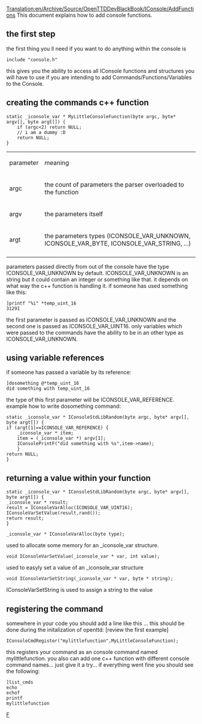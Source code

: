 [[Translation:en/Archive/Source/OpenTTDDevBlackBook/IConsole/AddFunctions]]
This document explains how to add console functions.

==the first step==
the first thing you ll need if you want to do anything within the console is
<pre>
include "console.h"
</pre>
this gives you the ability to access all IConsole functions and structures you will have to use if you are intending to add Commands/Functions/Variables to the Console.

==creating the commands c++ function==
<pre>
static _iconsole_var * MyLittleConsoleFunction(byte argc, byte* argv[], byte argt[]) {
	if (argc<2) return NULL;
	// i am a dummy :D
	return NULL;
}
</pre>
{|
| parameter || meaning
|-
| argc || the count of parameters the parser overloaded to the function
|-
| argv || the parameters itself
|-
| argt || the parameters types (ICONSOLE_VAR_UNKNOWN, ICONSOLE_VAR_BYTE, ICONSOLE_VAR_STRING, ...)
|-
|}
parameters passed directly from out of the console have the type ICONSOLE_VAR_UNKNOWN by default. ICONSOLE_VAR_UNKNOWN is an string but it could contain an integer or something like that. it depends on what way the c++ function is handling it. if someone has used something like this:
<pre>
]printf "%i" *temp_uint_16
31291
</pre>
the first parameter is passed as ICONSOLE_VAR_UNKNOWN and the second one is passed as ICONSOLE_VAR_UINT16. only variables which were passed to the commands have the ability to be in an other type as ICONSOLE_VAR_UNKNOWN.

==using variable references==
if someone has passed a variable by its reference:
<pre>
]dosomething @*temp_uint_16
did something with temp_uint_16
</pre>
the type of this first parameter will be ICONSOLE_VAR_REFERENCE.
example how to write dosomething command:
<pre>
static _iconsole_var * IConsoleStdLibRandom(byte argc, byte* argv[], byte argt[]) {
if (argt[1]==ICONSOLE_VAR_REFERENCE) {
    _iconsole_var * item;
    item = (_iconsole_var *) argv[1];
    IConsolePrintF("did something with %s",item->name);
    }
return NULL;
}
</pre>

==returning a value within your function==
<pre>
static _iconsole_var * IConsoleStdLibRandom(byte argc, byte* argv[], byte argt[]) {
_iconsole_var * result;
result = IConsoleVarAlloc(ICONSOLE_VAR_UINT16);
IConsoleVarSetValue(result,rand());
return result;
}
</pre>
<pre>_iconsole_var * IConsoleVarAlloc(byte type);</pre>
used to allocate some memory for an _iconsole_var structure.
<pre>void IConsoleVarSetValue(_iconsole_var * var, int value);</pre>
used to easyly set a value of an _iconsole_var structure
<pre>void IConsoleVarSetString(_iconsole_var * var, byte * string);</pre>
IConsoleVarSetString is used to assign a string to the value

==registering the command==
somewhere in your code you should add a line like this ... this should be done during the initalization of openttd: [review the first example]
<pre>
IConsoleCmdRegister("mylittlefunction",MyLittleConsoleFunction);
</pre>
this registers your command as an console command named mylittlefunction. you also can add one c++ function with different console command names... just give it a try...
if everything went fine you should see the following:
<pre>
]list_cmds
echo
echof
printf
mylittlefunction
</pre>

[[Category:en/Archive/Source/OpenTTDDevBlackBook|F]]